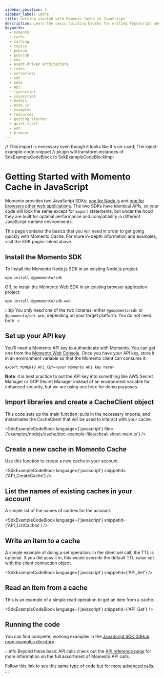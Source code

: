 ```yaml
---
sidebar_position: 3
sidebar_label: Cache
title: Getting started with Momento Cache in JavaScript
description: Learn the basic building blocks for writing TypeScript and JavaScript code to interact with Momento Cache.
keywords:
  - momento
  - cache
  - caching
  - topics
  - pubsub
  - pub/sub
  - eda
  - event-driven architecture
  - redis
  - serverless
  - sdk
  - sdks
  - api
  - typescript
  - javascript
  - nodejs
  - node.js
  - examples
  - resources
  - getting started
  - quick start
  - web
  - browser
---
```


// This import is necessary even though it looks like it's un-used; The inject-example-code-snippet
// plugin will transform instances of SdkExampleCodeBlock to SdkExampleCodeBlockImpl

# Getting Started with Momento Cache in JavaScript

Momento provides two JavaScript SDKs; [one for Node.js](/sdks/nodejs) and [one for browsers other web applications](/sdks/web). The two SDKs have identical APIs, so your code will look the same except for `import` statements, but under the hood they are built for optimal performance and compatibility in different JavaScript runtime environments.

This page contains the basics that you will need in order to get going quickly with Momento Cache. For more in-depth information and examples, visit the SDK pages linked above.

## Install the Momento SDK

To Install the Momento Node.js SDK in an existing Node.js project:

```cli
npm install @gomomento/sdk
```

OR, to install the Momento Web SDK in an existing browser application project:

```cli
npm install @gomomento/sdk-web
```

:::tip
You only need one of the two libraries; either `@gomomento/sdk` or `@gomomento/sdk-web`, depending on your target platform. You do not need both.
:::

## Set up your API key

You'll need a Momento API key to authenticate with Momento.  You can get one from the [Momento Web Console](https://console.gomomento.com/caches).
Once you have your API key, store it in an environment variable so that the Momento client can consume it:

```
export MOMENTO_API_KEY=<your Momento API key here>
```

**Note**: it is best practice to put the API key into something like AWS Secret Manager or GCP Secret Manager instead of an environment variable for enhanced security, but we are using one here for demo purposes.

## Import libraries and create a CacheClient object
This code sets up the main function, pulls in the necessary imports, and instantiates the CacheClient that will be used to interact with your cache.

<SdkExampleCodeBlock language={'javascript'} file={'examples/nodejs/cache/doc-example-files/cheat-sheet-main.ts'} />

## Create a new cache in Momento Cache
Use this function to create a new cache in your account.

<SdkExampleCodeBlock language={'javascript'} snippetId={'API_CreateCache'} />

## List the names of existing caches in your account
A simple list of the names of caches for the account.

<SdkExampleCodeBlock language={'javascript'} snippetId={'API_ListCaches'} />

## Write an item to a cache
A simple example of doing a set operation. In the client.set call, the TTL is optional. If you did pass it in, this would override the default TTL value set with the client connection object.

<SdkExampleCodeBlock language={'javascript'} snippetId={'API_Set'} />

## Read an item from a cache
This is an example of a simple read operation to get an item from a cache.

<SdkExampleCodeBlock language={'javascript'} snippetId={'API_Get'} />

## Running the code

You can find complete, working examples in the [JavaScript SDK GitHub repo examples directory](https://github.com/momentohq/client-sdk-javascript/blob/main/examples).

:::info
Beyond these basic API calls check out the [API reference page](/cache/develop/api-reference/index.mdx) for more information on the full assortment of Momento API calls.

Follow this link to see this same type of code but for [more advanced calls](https://github.com/momentohq/client-sdk-javascript/blob/main/examples/nodejs/cache/advanced.ts).
:::
